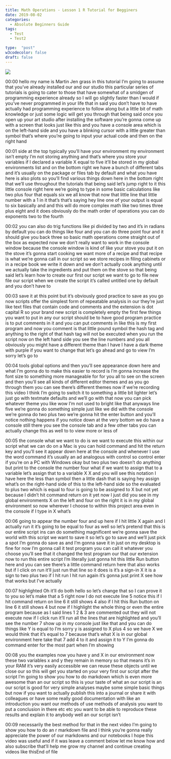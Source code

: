 ```yaml
---
title: Math Operations - Lesson 1 R Tutorial for Begginers
date: 2019-08-02
categories:
  - Absolute Beginners Guide
tags:
  - Test
  - Test2

type:  "post"
w3codecolor: false
draft: false
---
```


<a href="https://www.youtube.com/watch?v=oYopG3UBr-U">
<img src="https://www.cradletograver.com/auto-posts/images/DownloadR&RStudio-FirstRScriptCompleteGuide-Lesson0.webm.jpg">
</a>









00:00
hello my name is Martin Jen grass in this tutorial I'm going to assume that
you've already installed our and our studio this particular series of
tutorials is going to cater to those that have somewhat of a smidgen of
programming experience already so I will go slightly faster than I would if
you've never programmed in your life that in said you don't have to have
actually had programming experience to follow along but a little bit of math
knowledge or just some logic will get you through that being said once you
open up your art studio after installing
the software you're gonna come up with a
screen that looks just like this and you have a console area which is on the
left-hand side and you have a blinking cursor with a little greater than symbol
that's where you're going to input your actual code and then on the right hand

00:01
side at the top typically you'll have your environment my environment isn't
empty I'm not storing anything and that's where you store your variables if I
declared a variable X equal to five it'll be stored in my global
environments list and on the bottom right we have a bunch of different tabs
and it's usually on the package or files
tab by default and what you have here is
also plots so you'll find various things
down here in the bottom right that we'll use throughout the tutorials that being
said let's jump right to it this little console right here we're going to type
in some basic calculations like two plus four that equals six we all know that
now that little line that little number with a 1 in it that's that's saying hey
line one of your output is equal to six basically and and this will do more
complex math like two times three plus eight and it does obviously do the math
order of operations you can do exponents two to the fourth

00:02
you can also do trig functions like pi divided by two and it's in radians by
default you can do things like four and you can do three point four and it
should give you back three so basic math operations come straight out of the box
as expected now we don't really want to work in the console window because the
console window is kind of like your stove you put it on the stove it's gonna
start cooking we want more of a recipe and that recipe is what we're gonna call
in our script so we store recipes in filing cabinets or in a recipe book we
write it down and we don't actually cook anything until we actually take the
ingredients and put them on the stove so that being said let's learn how to
create our first our script we want to go to file new file our script when we
create the script it's called untitled one by default and you don't have to

00:03
save it at this point but it's obviously good practice to save as you go now
scripts offer the simplest form of repeatable analysis in our they're just
like text files that contain code and comments and the extension is dot
capital R so your brand new script is completely empty the first few things
you want to put in any our script should be to have good program practice is to
put comments in it and you can put comments in like this is my first
program and now you comment is that little pound symbol the hash tag and
anything to the right of that hash tag will not be executed when you run the
script now on the left hand side you see the line numbers and you all obviously
you might have a different theme than I have I have a dark theme with purple if
you want to change that let's go ahead and go to view I'm sorry let's go to

00:04
tools global options and then you'll see appearance down here and what I'm gonna
do to make this easier to record is I'm gonna increase the font size to
something more manageable for for you all to see on the screen and then you'll
see all kinds of different editor themes and as you go through them you can see
there's different themes now if we're recording this video I think I'm going to
switch it to something a little bit lighter let's just go with textmate
defaults and we'll go with that now you can pick whatever theme you like wow I'm
not used to bright like that anyways line five we're gonna do something
simple just like we did with the console we're gonna do two plus two we're gonna
hit the enter button and you'll notice nothing happens if you notice down at
the very bottom we do have a console still there you see the console tab and
a few other tabs you can actually change this as well to to view more or less of

00:05
the console what we want to do is we want to execute this within our script
what we can do on a Mac is you can hold command and hit the return key and
you'll see it appear down here at the console and whenever I use the word
command it's usually an ad analogous with control so control enter if you're
on a PC with Windows okay but two plus two doesn't do anything but print to the
console the number four what if we want to assign that to a variable let's
assign that to a variable X X and you will see this notation I have here the
less than symbol then a little dash that is saying hey assign what's on the
right-hand side of this to the left-hand side so the evaluated to plus two which
is equal to four is going to be assigned to X but not yet because I didn't hit
command return on it yet now I just did you see in my global environments X on
the left and four on the right it is in my global environment so now wherever I
choose to within this project area even in the console if I type in X what's

00:06
going to appear the number four and up here if I hit little X again and I
actually run it it's going to be equal to four as well so let's pretend that
this is our entire script ins can do something magnificent we're gonna save
the world with this script we want to save it so let's go to save and we'll
just pick a spot I'm gonna do save as and I'm gonna save it in just on my
desktop is fine for now I'm gonna call it test program you can call it whatever
you choose you'll see that it changed the test
program our that our extension now to run this entire script I'm literally
just gonna hit this little Run button here and you can see there's a little
command return here that also works but if I click on run it'll just run that
line so it does is it's a sign-in X it is a sign to two plus two if I hit run I
hit run again it's gonna just print X see how that works but I've actually

00:07
highlighted Oh it'll do both hello so let's change that so I can prove it to
you so let's make that a 5 right now I do not execute line 5 notice this if I
hit command return on line 6 it still shows 4 also if I hit this Run button on
line 6 it still shows 4 but now if I highlight the whole thing or even the
entire program because as I said lines 1
2 &amp; 3 are commented out they will not
execute now if I click run it'll run all the lines that are highlighted and
you'll see the number 7 show up in my console just like that and you can do
things like Y is equal to I'm sorry y is assigned to X plus 4 so we have X
we would think that it's equal to 7 because that's what X is in our global
environment here take that 7 add 4 to it and assign it to Y I'm gonna do command
enter for the most part when I'm showing

00:08
you the examples now you have y and X in our environment now these two variables
x and y they remain in memory so that means it's in your RAM it's very easily
accessible we can reuse these objects until we close our so this will get you
started on your very first our script after the script I'm going to show you
how to do markdown which is even more awesome than an our script
so this is your taste of what an our script is an our script is good for very
simple analyses maybe some simple basic things but now if you want to actually
publish this into a journal or share it with colleagues or have some really good
documentation with like an introduction you want our methods of use methods of
analysis you want to put a conclusion in there etc etc you want to be able to
reproduce these results and explain it to anybody well an our script isn't

00:09
necessarily the best method for that in the next video I'm going to show you how
to do an r markdown file and I think you're gonna really appreciate the power
of our markdowns and our notebooks I hope this video was useful and if it was
leave a comment below let me know how and also subscribe that'll help me grow
my channel and continue creating videos like thisEnd of file

